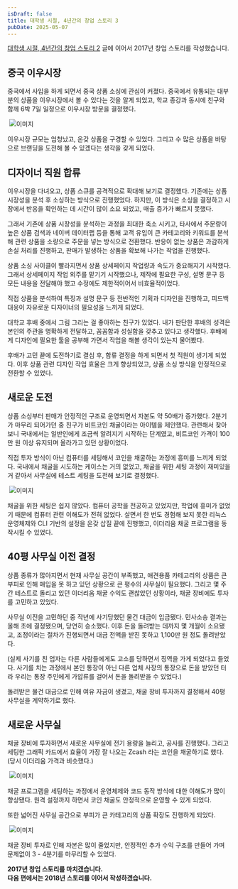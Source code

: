 ```yaml
---
isDraft: false
title: 대학생 시절, 4년간의 창업 스토리 3
pubDate: 2025-05-07
---
```



[대학생 시절, 4년간의 창업 스토리 2](/logs/2025/05/college-ecommerce-startup-story-2) 글에 이어서 2017년 창업 스토리를 작성했습니다.

## 중국 이우시장

중국에서 사입을 하게 되면서 중국 상품 소싱에 관심이 커졌다.
중국에서 유통되는 대부분의 상품을 이우시장에서 볼 수 있다는 것을 알게 되었고,
학교 종강과 동시에 친구와 함께 6박 7일 일정으로 이우시장 방문을 결정했다.

<Img caption="중국 이우시장 방문">
  <Image src={img01} alt="이미지" />
</Img>

이우시장 규모는 엄청났고, 온갖 상품을 구경할 수 있었다.
그리고 수 많은 상품을 바탕으로 브랜딩을 도전해 볼 수 있겠다는 생각을 갖게 되었다.

## 디자이너 직원 합류

이우시장을 다녀오고, 상품 스큐를 공격적으로 확대해 보기로 결정했다.
기존에는 상품 시장성을 분석 후 소싱하는 방식으로 진행했었다.
하지만, 이 방식은 소싱을 결정하고 시장에서 반응을 확인하는 데 시간이 많이 소요 되었고, 매출 증가가 빠르지 못했다.

그래서 기존에 상품 시장성을 분석하는 과정을 최대한 축소 시키고,
타사에서 주문량이 높은 상품 검색과 네이버 데이터랩 등을 통해 고객 유입이 큰 카테고리와 키워드를 분석해 관련 상품을 소량으로 주문을 넣는 방식으로 전환했다.
반응이 없는 상품은 과감하게 손실 처리를 진행하고, 판매가 발생하는 상품을 확보해 나가는 작업을 진행했다.

상품 소싱 사이클이 빨라지면서 상품 상세페이지 작업량과 속도가 중요해지기 시작했다.
그래서 상세페이지 작업 외주를 맡기기 시작했으나, 제작에 필요한 구성, 설명 문구 등 모든 내용을 전달해야 했고 수정에도 제한적이어서 비효율적이었다.

직접 상품을 분석하여 특징과 설명 문구 등 전반적인 기획과 디자인을 진행하고, 피드백 대응이 자유로운 디자이너의 필요성을 느끼게 되었다.

대학교 후배 중에서 그림 그리는 걸 좋아하는 친구가 있었다.
내가 판단한 후배의 성격은 본인의 주관을 명확하게 전달하고, 꼼꼼함과 성실함을 갖추고 있다고 생각했다.
후배에게 디자인에 필요한 툴을 공부해 가면서 작업을 해볼 생각이 있는지 물어봤다.

후배가 고민 끝에 도전하기로 결심 후, 합류 결정을 하게 되면서 첫 직원이 생기게 되었다.
이후 상품 관련 디자인 작업 효율은 크게 향상되었고, 상품 소싱 방식을 안정적으로 전환할 수 있었다.

## 새로운 도전

상품 소싱부터 판매가 안정적인 구조로 운영되면서 자본도 약 50배가 증가했다.
2분기가 마무리 되어가던 중 친구가 비트코인 채굴이라는 아이템을 제안했다.
관련해서 찾아보니 국내에서는 일반인에게 조금씩 알려지기 시작하는 단계였고, 비트코인 가격이 100만 원 이상 유지되며 올라가고 있던 상황이었다.

직접 투자 방식이 아닌 컴퓨터를 세팅해서 코인을 채굴하는 과정에 흥미를 느끼게 되었다.
국내에서 채굴을 시도하는 케이스는 거의 없었고, 채굴을 위한 세팅 과정이 재미있을 거 같아서 사무실에 테스트 세팅을 도전해 보기로 결정했다.

<Img caption="사무실에 테스트 채굴을 위한 컴퓨터 세팅">
  <Image src={img02} alt="이미지" />
</Img>

채굴을 위한 세팅은 쉽지 않았다.
컴퓨터 공학을 전공하고 있었지만, 학업에 흥미가 없었기 때문에 컴퓨터 관련 이해도가 전혀 없었다.
살면서 한 번도 경험해 보지 못한 리눅스 운영체제와 CLI 기반의 설정을 온갖 삽질 끝에 진행했고, 이더리움 채굴 프로그램을 동작시킬 수 있었다.

## 40평 사무실 이전 결정

상품 종류가 많아지면서 현재 사무실 공간이 부족했고,
애견용품 카테고리의 상품은 큰 부피로 인해 매입을 못 하고 있던 상황으로 큰 평수의 사무실이 필요했다.
그리고 몇 주간 테스트로 돌리고 있던 이더리움 채굴 수익도 괜찮았던 상황이라, 채굴 장비에도 투자를 고민하고 있었다.

사무실 이전을 고민하던 중 작년에 사기당했던 물건 대금이 입금됐다.
민사소송 결과는 올해 초에 결정됐으며, 당연히 승소했다.
이후 돈을 돌려받는 데까지 몇 개월이 소요됐고, 조정이라는 절차가 진행되면서 대금 전액을 받진 못하고 1,100만 원 정도 돌려받았다.

(실제 사기를 친 업자는 다른 사람들에게도 고소를 당하면서 징역을 가게 되었다고 들었다.
사기를 치는 과정에서 본인 통장이 아닌 다른 업체 사장의 통장으로 돈을 받았던 터라
우리는 통장 주인에게 가압류를 걸어서 돈을 돌려받을 수 있었다.)

돌려받은 물건 대금으로 인해 여유 자금이 생겼고, 채굴 장비 투자까지 결정해서 40평 사무실을 계약하기로 했다.

## 새로운 사무실

채굴 장비에 투자하면서 새로운 사무실에 전기 용량을 늘리고, 공사를 진행했다.
그리고 세팅한 그래픽 카드에서 효율이 가장 잘 나오는 Zcash 라는 코인을 채굴하기로 했다. (당시 이더리움 가격과 비슷했다.)

<Img caption="Zcash 채굴 장비 세팅 완료">
  <Image src={img03} alt="이미지" />
</Img>

채굴 프로그램을 세팅하는 과정에서 운영체제와 코드 동작 방식에 대한 이해도가 많이 향상됐다.
원격 설정까지 하면서 코인 채굴도 안정적으로 운영할 수 있게 되었다.

또한 넓어진 사무실 공간으로 부피가 큰 카테고리의 상품 확장도 진행하게 되었다.

<Img caption="부피가 큰 카테고리의 상품으로 확장">
  <Image src={img04} alt="이미지" />
</Img>

채굴 장비 투자로 인해 자본은 많이 줄었지만, 안정적인 추가 수익 구조를 만들어 가며 문제없이 3 - 4분기를 마무리할 수 있었다.

**2017년 창업 스토리를 마치겠습니다.<br />
다음 편에서는 2018년 스토리를 이어서 작성하겠습니다.**